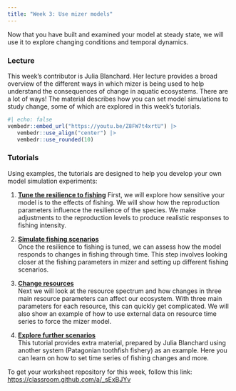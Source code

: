 ```yaml
---
title: "Week 3: Use mizer models"
---
```


Now that you have built and examined your model at steady state, we will use it to explore changing conditions and temporal dynamics.

### Lecture

This week's contributor is Julia Blanchard. Her lecture provides a broad overview of the different ways in which mizer is being used to help understand the consequences of change in aquatic ecosystems. There are a lot of ways! The material describes how you can set model simulations to study change, some of which are explored in this week's tutorials.

```r
#| echo: false
vembedr::embed_url("https://youtu.be/Z8FW7t4xrtU") |>
   vembedr::use_align("center") |>
   vembedr::use_rounded(10)
```

### Tutorials

Using examples, the tutorials are designed to help you develop your own model simulation experiments:

1.  [**Tune the resilience to fishing**](tune-resilience)
    First, we will explore how sensitive your model is to the effects of fishing. We will show how the reproduction parameters influence the resilience of the species. We make adjustments to the reproduction levels to produce realistic responses to fishing intensity.

2.  [**Simulate fishing scenarios**](fishing-scenarios.qmd)\
    Once the resilience to fishing is tuned, we can assess how the model responds to changes in fishing through time. This step involves looking closer at the fishing parameters in mizer and setting up different fishing scenarios.

3.  [**Change resources**](change-resources.qmd)\
    Next we will look at the resource spectrum and how changes in three main resource parameters can affect our ecosystem. With three main parameters for each resource, this can quickly get complicated. We will also show an example of how to use external data on resource time series to force the mizer model.

4.  [**Explore further scenarios**](further-scenarios.qmd)\
    This tutorial provides extra material, prepared by Julia Blanchard using another system (Patagonian toothfish fishery) as an example. Here you can learn on how to set time series of fishing changes and more.

To get your worksheet repository for this week, follow this link: <https://classroom.github.com/a/_sExBJYv>
